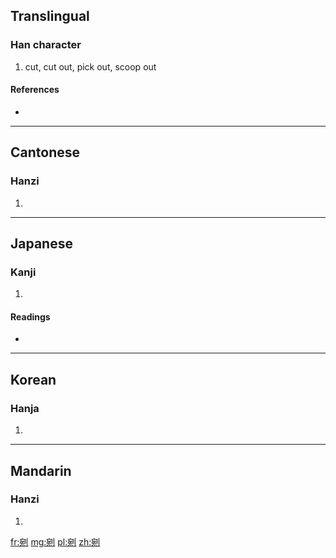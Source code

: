 ==Translingual==

===Han character===
{{Han char|rn=18|rad=刀|as=08|sn=10|four=3220<sub>0</sub>|canj=十山中弓 (JULN)}}

# cut, cut out, pick out, scoop out

====References====
* {{Han ref|kx=0141.160|dkj=02044|dj=0321.020|hdz=10346.020|uh=525C|ud=21084|bh=ADE6|bd=44518}}

----

==Cantonese==

===Hanzi===
{{yue-hanzi|jyut=|y=wun1}}

# {{defn|lang=yue|sort=刀08}}

----

==Japanese==

===Kanji===
{{ja-kanji|grade=|rs=刀08}}

# {{defn|lang=ja|sort=刀08}}

====Readings====
* {{ja-readings|on=[[わん]] (wan)|kun=[[けずる]] (kezuru), [[えぐる]] (eguru)}}

----

==Korean==

===Hanja===
{{ko-hanja|hangeul=완|rv=wan|mr=wan}}

# {{defn|lang=ko|sort=刀08}}

----

==Mandarin==

===Hanzi===
{{cmn-hanzi|pin=[[wān]] ([[wan1]])|wg=wan<sup>1</sup>}}

# {{defn|lang=cmn|sort=刀08}}

[[fr:剜]]
[[mg:剜]]
[[pl:剜]]
[[zh:剜]]